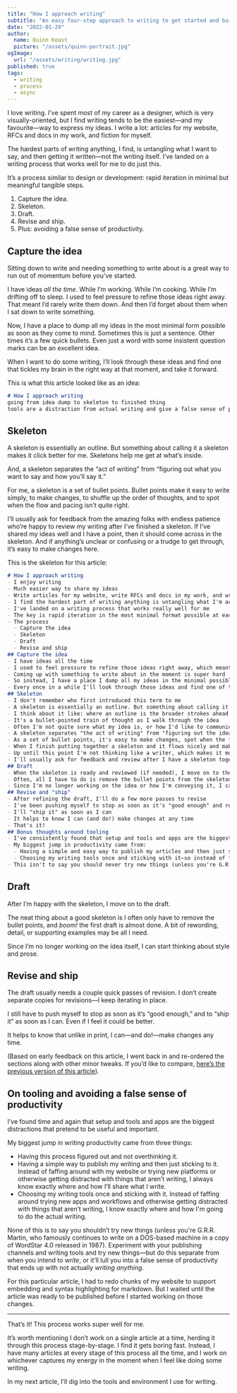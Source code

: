 ```yaml
---
title: "How I approach writing"
subtitle: "An easy four-step approach to writing to get started and build momentum"
date: "2022-01-29"
author:
  name: Quinn Keast
  picture: "/assets/quinn-portrait.jpg"
ogImage:
  url: "/assets/writing/writing.jpg"
published: true
tags:
  - writing
  - process
  - async
---
```


I love writing. I’ve spent most of my career as a designer, which is very visually-oriented, but I find writing tends to be the easiest—and my favourite—way to express my ideas. I write a lot: articles for my website, RFCs and docs in my work, and fiction for myself.

The hardest parts of writing anything, I find, is untangling what I want to say, and then getting it written—not the writing itself. I’ve landed on a writing process that works well for me to do just this.

It’s a process similar to design or development: rapid iteration in minimal but meaningful tangible steps.

1. Capture the idea.
2. Skeleton.
3. Draft.
4. Revise and ship.
5. Plus: avoiding a false sense of productivity.

## Capture the idea

Sitting down to write and needing something to write about is a great way to run out of momentum before you’ve started.

I have ideas _all the time_. While I’m working. While I’m cooking. While I’m drifting off to sleep. I used to feel pressure to refine those ideas right away. That meant I’d rarely write them down. And then I’d forget about them when I sat down to write something.

Now, I have a place to dump all my ideas in the most minimal form possible as soon as they come to mind. Sometimes this is just a sentence. Other times it’s a few quick bullets. Even just a word with some insistent question marks can be an excellent idea.

When I want to do some writing, I’ll look through these ideas and find one that tickles my brain in the right way at that moment, and take it forward.

This is what this article looked like as an idea:

```md
# How I approach writing
going from idea dump to skeleton to finished thing
tools are a distraction from actual writing and give a false sense of productivity
```

## Skeleton

A skeleton is essentially an outline. But something about calling it a skeleton makes it click better for me. Skeletons help me get at what’s inside.

And, a skeleton separates the “act of writing” from “figuring out what you want to say and how you’ll say it.”

For me, a skeleton is a set of bullet points. Bullet points make it easy to write simply, to make changes, to shuffle up the order of thoughts, and to spot when the flow and pacing isn’t quite right.

I’ll usually ask for feedback from the amazing folks with endless patience who’re happy to review my writing after I’ve finished a skeleton. If I’ve shared my ideas well and I have a point, then it should come across in the skeleton. And if anything’s unclear or confusing or a trudge to get through, it’s easy to make changes here.

This is the skeleton for this article:

```md
# How I approach writing
- I enjoy writing
- Much easier way to share my ideas
- Write articles for my website, write RFCs and docs in my work, and write fiction for myself
- I find the hardest part of writing anything is untangling what I'm actually thinking and want to say
- I've landed on a writing process that works really well for me
- The key is rapid iteration in the most minimal format possible at each stage
- The process
  - Capture the idea
  - Skeleton
  - Draft
  - Revise and ship
## Capture the idea
- I have ideas all the time
- I used to feel pressure to refine those ideas right away, which meant that I'd rarely write them down, and then I'd forget about them when I wanted to write something
- Coming up with something to write about in the moment is super hard
- So instead, I have a place I dump all my ideas in the minimal possible form as soon as they come to mind (I use Ulysses for this, future article about how I use Ulysses to come)
- Every once in a while I'll look through those ideas and find one of them tickles my brain in the right way in that moment, and will take it forward
## Skeleton
- I don't remember who first introduced this term to me
- A skeleton is essentially an outline. But something about calling it a skeleton makes it click better for me.
- I think about it like: where an outline is the broader strokes ahead of writing, a skeleton is secretly writing the article
- It's a bullet-pointed train of thought as I walk through the idea
- Often I'm not quite sure what my idea is, or how I'd like to communicate it
- A skeleton separates "the act of writing" from "figuring out the idea," making it easier to just get the whole thing down
- As a set of bullet points, it's easy to make changes, spot when the flow and pacing isn't quite right, and reorder things altogether
- When I finish putting together a skeleton and it flows nicely and makes sense, and I'm confident in what I'm trying to say and how I'm saying it... suddenly, the first draft is almost already done
- Up until this point I'm not thinking like a writer, which makes it much easier to build momentum
- I'll usually ask for feedback and review after I have a skeleton together. If I've shared my ideas well, they should come across in the skeleton. If anything's unclear or confusing or if there's any pacing issues, it's super easy to make changes now
## Draft
- When the skeleton is ready and reviewed (if needed), I move on to the draft
- Often, all I have to do is remove the bullet points from the skeleton, and boom, first draft is almost done, and just needs a bit of rewording, detail, or examples
- Since I'm no longer working on the idea or how I'm conveying it, I can start thinking more like a writer and focus on style and prose
## Revise and "ship"
- After refining the draft, I'll do a few more passes to revise
- I've been pushing myself to stop as soon as it's "good enough" and resist the urge to keep polishing
- I'll "ship it" as soon as I can
- It helps to know I can (and do!) make changes at any time
- That's it!
## Bonus thoughts around tooling
- I've consistently found that setup and tools and apps are the biggest distractions that pretend to be useful and important
- My biggest jump in productivity came from:
  - Having a simple and easy way to publish my articles and then just sticking with it—so that instead of faffing around with my website or trying to choose where to write, I know exactly where and how I'll be publishing the article
  - Choosing my writing tools once and sticking with it—so instead of faffing around trying new apps and workflows, I know exactly how and where I'm going to go through the writing process that I know works for me 
- This isn't to say you should never try new things (unless you're G.R.R. Martin, who famously continues to write in a 19XX copy of Wordstar on a XYZ). Experiment with your your writing tool and try new things—but do so separate from when you intend to write, or it'll give you a false sense of productivity while you're not actually _writing anything_
```

## Draft

After I’m happy with the skeleton, I move on to the draft.

The neat thing about a good skeleton is I often only have to remove the bullet points, and _boom!_ the first draft is almost done. A bit of rewording, detail, or supporting examples may be all I need.

Since I’m no longer working on the idea itself, I can start thinking about style and prose.

## Revise and ship

The draft usually needs a couple quick passes of revision. I don’t create separate copies for revisions—I keep iterating in place.

I still have to push myself to stop as soon as it’s “good enough,” and to “ship it” as soon as I can. Even if I feel it could be better.

It helps to know that unlike in print, I can—and do!—make changes any time. 

(Based on early feedback on this article, I went back in and re-ordered the sections along with other minor tweaks. If you’d like to compare, <a href="https://sourcegraph.com/github.com/quinnkeast/quinnkeast-website@35a7fef213991578c0707b5abe5776f0ce7ccacd/-/blob/_posts/how-i-approach-writing.mdx" target="_blank">here’s the previous version of this article</a>).

## On tooling and avoiding a false sense of productivity

I’ve found time and again that setup and tools and apps are the biggest distractions that pretend to be useful and important.

My biggest jump in writing productivity came from three things:

- Having this process figured out and not overthinking it.
- Having a simple way to publish my writing and then just sticking to it. Instead of faffing around with my website or trying new platforms or otherwise getting distracted with things that aren’t writing, I always know exactly where and how I’ll share what I write.
- Choosing my writing tools once and sticking with it. Instead of faffing around trying new apps and workflows and otherwise getting distracted with things that aren’t writing, I know exactly where and how I'm going to do the actual writing.

None of this is to say you shouldn’t try new things (unless you're G.R.R. Martin, who famously continues to write on a DOS-based machine in a copy of WordStar 4.0 released in 1987). Experiment with your publishing channels and writing tools and try new things—but do this separate from when you intend to _write_, or it’ll lull you into a false sense of productivity that ends up with not actually _writing anything_.

For this particular article, I had to redo chunks of my website to support embedding and syntax highlighting for markdown. But I waited until the article was ready to be published before I started working on those changes.

---

That’s it! This process works super well for me.

It’s worth mentioning I don’t work on a single article at a time, herding it through this process stage-by-stage. I find it gets boring fast. Instead, I have many articles at every stage of this process all the time, and I work on whichever captures my energy in the moment when I feel like doing some writing.

In my next article, I’ll dig into the tools and environment I use for writing. 